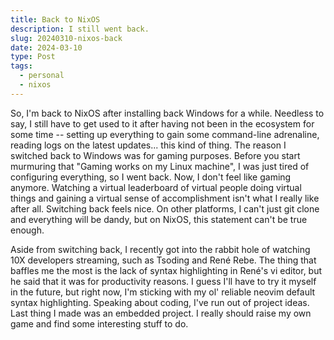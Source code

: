 ```yaml
---
title: Back to NixOS
description: I still went back.
slug: 20240310-nixos-back
date: 2024-03-10
type: Post
tags:
  - personal
  - nixos
---
```


So, I'm back to NixOS after installing back Windows for a while. Needless to say, I still have to
get used to it after having not been in the ecosystem for some time -- setting up everything to gain
some command-line adrenaline, reading logs on the latest updates... this kind of thing. The reason
I switched back to Windows was for gaming purposes. Before you start murmuring that "Gaming works
on my Linux machine", I was just tired of configuring everything, so I went back. Now, I don't feel
like gaming anymore. Watching a virtual leaderboard of virtual people doing virtual things and
gaining a virtual sense of accomplishment isn't what I really like after all. Switching back feels
nice. On other platforms, I can't just git clone and everything will be dandy, but on NixOS, this
statement can't be true enough.


Aside from switching back, I recently got into the rabbit hole of watching 10X developers streaming,
such as Tsoding and René Rebe. The thing that baffles me the most is the lack of syntax highlighting
in René's vi editor, but he said that it was for productivity reasons. I guess I'll have to try it
myself in the future, but right now, I'm sticking with my ol' reliable neovim default syntax
highlighting. Speaking about coding, I've run out of project ideas. Last thing I made was an
embedded project. I really should raise my own game and find some interesting stuff to do.

